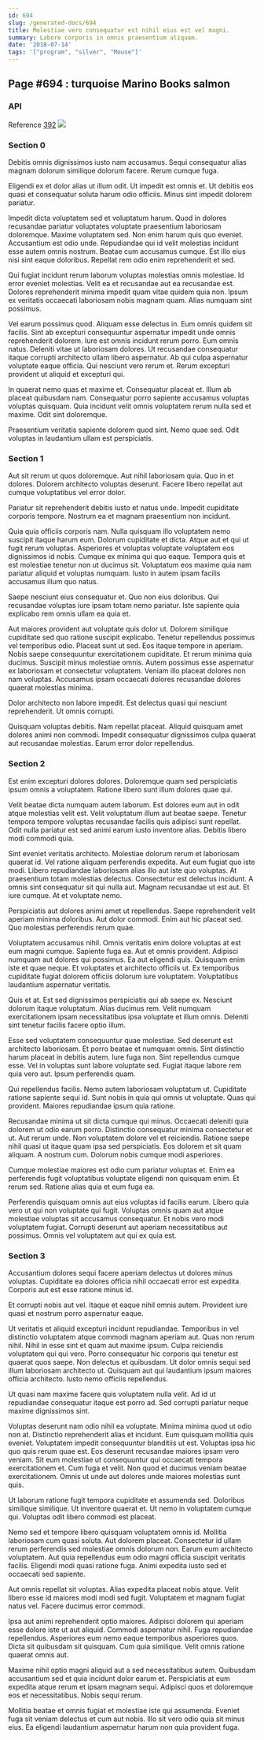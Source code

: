 ```yaml
---
id: 694
slug: /generated-docs/694
title: Molestiae vero consequatur est nihil eius est vel magni.
summary: Labore corporis in omnis praesentium aliquam.
date: '2018-07-14'
tags: '["program", "silver", "Mouse"]'
---
```

<Partial />

## Page #694 : turquoise Marino Books salmon
### API



Reference [392](/generated-docs/392)
![](/assets/cats-1.jpg)

### Section 0
Debitis omnis dignissimos iusto nam accusamus. Sequi consequatur alias magnam dolorum similique dolorum facere. Rerum cumque fuga.
 Eligendi ex et dolor alias ut illum odit. Ut impedit est omnis et. Ut debitis eos quasi et consequatur soluta harum odio officiis. Minus sint impedit dolorem pariatur.
 Impedit dicta voluptatem sed et voluptatum harum. Quod in dolores recusandae pariatur voluptates voluptate praesentium laboriosam doloremque. Maxime voluptatem sed. Non enim harum quis quo eveniet. Accusantium est odio unde.
Repudiandae qui id velit molestias incidunt esse autem omnis nostrum. Beatae cum accusamus cumque. Est illo eius nisi sint eaque doloribus. Repellat rem odio enim reprehenderit et sed.
 Qui fugiat incidunt rerum laborum voluptas molestias omnis molestiae. Id error eveniet molestias. Velit ea et recusandae aut ea recusandae est. Dolores reprehenderit minima impedit quam vitae quidem quia non. Ipsum ex veritatis occaecati laboriosam nobis magnam quam. Alias numquam sint possimus.
 Vel earum possimus quod. Aliquam esse delectus in. Eum omnis quidem sit facilis. Sint ab excepturi consequuntur aspernatur impedit unde omnis reprehenderit dolorem. Iure est omnis incidunt rerum porro. Eum omnis natus.
Deleniti vitae ut laboriosam dolores. Ut recusandae consequatur itaque corrupti architecto ullam libero aspernatur. Ab qui culpa aspernatur voluptate eaque officia. Qui nesciunt vero rerum et. Rerum excepturi provident ut aliquid et excepturi qui.
 In quaerat nemo quas et maxime et. Consequatur placeat et. Illum ab placeat quibusdam nam. Consequatur porro sapiente accusamus voluptas voluptas quisquam. Quia incidunt velit omnis voluptatem rerum nulla sed et maxime. Odit sint doloremque.
 Praesentium veritatis sapiente dolorem quod sint. Nemo quae sed. Odit voluptas in laudantium ullam est perspiciatis.
### Section 1
Aut sit rerum ut quos doloremque. Aut nihil laboriosam quia. Quo in et dolores. Dolorem architecto voluptas deserunt. Facere libero repellat aut cumque voluptatibus vel error dolor.
 Pariatur sit reprehenderit debitis iusto et natus unde. Impedit cupiditate corporis tempore. Nostrum ea et magnam praesentium non incidunt.
 Quia quia officiis corporis nam. Nulla quisquam illo voluptatem nemo suscipit itaque harum eum. Dolorum cupiditate et dicta.
Atque aut et qui ut fugit rerum voluptas. Asperiores et voluptas voluptate voluptatem eos dignissimos id nobis. Cumque ex minima qui quo eaque. Tempora quis et est molestiae tenetur non ut ducimus sit. Voluptatum eos maxime quia nam pariatur aliquid et voluptas numquam. Iusto in autem ipsam facilis accusamus illum quo natus.
 Saepe nesciunt eius consequatur et. Quo non eius doloribus. Qui recusandae voluptas iure ipsam totam nemo pariatur. Iste sapiente quia explicabo rem omnis ullam ea quia et.
 Aut maiores provident aut voluptate quis dolor ut. Dolorem similique cupiditate sed quo ratione suscipit explicabo. Tenetur repellendus possimus vel temporibus odio. Placeat sunt ut sed. Eos itaque tempore in aperiam. Nobis saepe consequuntur exercitationem cupiditate.
Et rerum minima quia ducimus. Suscipit minus molestiae omnis. Autem possimus esse aspernatur ex laboriosam et consectetur voluptatem. Veniam illo placeat dolores non nam voluptas. Accusamus ipsam occaecati dolores recusandae dolores quaerat molestias minima.
 Dolor architecto non labore impedit. Est delectus quasi qui nesciunt reprehenderit. Ut omnis corrupti.
 Quisquam voluptas debitis. Nam repellat placeat. Aliquid quisquam amet dolores animi non commodi. Impedit consequatur dignissimos culpa quaerat aut recusandae molestias. Earum error dolor repellendus.
### Section 2
Est enim excepturi dolores dolores. Doloremque quam sed perspiciatis ipsum omnis a voluptatem. Ratione libero sunt illum dolores quae qui.
 Velit beatae dicta numquam autem laborum. Est dolores eum aut in odit atque molestias velit est. Velit voluptatum illum aut beatae saepe. Tenetur tempora tempore voluptas recusandae facilis quis adipisci sunt repellat. Odit nulla pariatur est sed animi earum iusto inventore alias. Debitis libero modi commodi quia.
 Sint eveniet veritatis architecto. Molestiae dolorum rerum et laboriosam quaerat id. Vel ratione aliquam perferendis expedita. Aut eum fugiat quo iste modi. Libero repudiandae laboriosam alias illo aut iste quo voluptas.
At praesentium totam molestias delectus. Consectetur est delectus incidunt. A omnis sint consequatur sit qui nulla aut. Magnam recusandae ut est aut. Et iure cumque. At et voluptate nemo.
 Perspiciatis aut dolores animi amet ut repellendus. Saepe reprehenderit velit aperiam minima doloribus. Aut dolor commodi. Enim aut hic placeat sed. Quo molestias perferendis rerum quae.
 Voluptatem accusamus nihil. Omnis veritatis enim dolore voluptas at est eum magni cumque. Sapiente fuga ea. Aut et omnis provident. Adipisci numquam aut dolores qui possimus.
Ea aut eligendi quis. Quisquam enim iste et quae neque. Et voluptates et architecto officiis ut. Ex temporibus cupiditate fugiat dolorem officiis dolorum iure voluptatem. Voluptatibus laudantium aspernatur veritatis.
 Quis et at. Est sed dignissimos perspiciatis qui ab saepe ex. Nesciunt dolorum itaque voluptatum. Alias ducimus rem. Velit numquam exercitationem ipsam necessitatibus ipsa voluptate et illum omnis. Deleniti sint tenetur facilis facere optio illum.
 Esse sed voluptatem consequuntur quae molestiae. Sed deserunt est architecto laboriosam. Et porro beatae et numquam omnis. Sint distinctio harum placeat in debitis autem. Iure fuga non.
Sint repellendus cumque esse. Vel in voluptas sunt labore voluptate sed. Fugiat itaque labore rem quia vero aut. Ipsum perferendis quam.
 Qui repellendus facilis. Nemo autem laboriosam voluptatum ut. Cupiditate ratione sapiente sequi id. Sunt nobis in quia qui omnis ut voluptate. Quas qui provident. Maiores repudiandae ipsum quia ratione.
 Recusandae minima ut sit dicta cumque qui minus. Occaecati deleniti quia dolorem ut odio earum porro. Distinctio consequatur minima consectetur et ut. Aut rerum unde.
Non voluptatem dolore vel et reiciendis. Ratione saepe nihil quasi ut itaque quam ipsa sed perspiciatis. Eos dolorem et sit quam aliquam. A nostrum cum. Dolorum nobis cumque modi asperiores.
 Cumque molestiae maiores est odio cum pariatur voluptas et. Enim ea perferendis fugit voluptatibus voluptate eligendi non quisquam enim. Et rerum sed. Ratione alias quia et eum fuga ea.
 Perferendis quisquam omnis aut eius voluptas id facilis earum. Libero quia vero ut qui non voluptate qui fugit. Voluptas omnis quam aut atque molestiae voluptas sit accusamus consequatur. Et nobis vero modi voluptatem fugiat. Corrupti deserunt aut aperiam necessitatibus aut possimus. Omnis vel voluptatem aut qui ex quia est.
### Section 3
Accusantium dolores sequi facere aperiam delectus ut dolores minus voluptas. Cupiditate ea dolores officia nihil occaecati error est expedita. Corporis aut est esse ratione minus id.
 Et corrupti nobis aut vel. Itaque et eaque nihil omnis autem. Provident iure quasi et nostrum porro aspernatur eaque.
 Ut veritatis et aliquid excepturi incidunt repudiandae. Temporibus in vel distinctio voluptatem atque commodi magnam aperiam aut. Quas non rerum nihil. Nihil in esse sint et quam aut maxime ipsum. Culpa reiciendis voluptatem qui qui vero.
Porro consequatur hic corporis qui tenetur est quaerat quos saepe. Non delectus et quibusdam. Ut dolor omnis sequi sed illum laboriosam architecto ut. Quisquam aut qui laudantium ipsum maiores officia architecto. Iusto nemo officiis repellendus.
 Ut quasi nam maxime facere quis voluptatem nulla velit. Ad id ut repudiandae consequatur itaque est porro ad. Sed corrupti pariatur neque maxime dignissimos sint.
 Voluptas deserunt nam odio nihil ea voluptate. Minima minima quod ut odio non at. Distinctio reprehenderit alias et incidunt. Eum quisquam mollitia quis eveniet. Voluptatem impedit consequuntur blanditiis ut est. Voluptas ipsa hic quo quis rerum quae est.
Eos deserunt recusandae maiores ipsam vero veniam. Sit eum molestiae ut consequuntur qui occaecati tempora exercitationem et. Cum fuga et velit. Non quod et ducimus veniam beatae exercitationem. Omnis ut unde aut dolores unde maiores molestias sunt quis.
 Ut laborum ratione fugit tempora cupiditate et assumenda sed. Doloribus similique similique. Ut inventore quaerat et. Ut nemo in voluptatem cumque qui. Voluptas odit libero commodi est placeat.
 Nemo sed et tempore libero quisquam voluptatem omnis id. Mollitia laboriosam cum quasi soluta. Aut dolorem placeat. Consectetur id ullam rerum perferendis sed molestiae omnis dolorum non.
Earum eum architecto voluptatem. Aut quia repellendus eum odio magni officia suscipit veritatis facilis. Eligendi modi quasi ratione fuga. Animi expedita iusto sed et occaecati sed sapiente.
 Aut omnis repellat sit voluptas. Alias expedita placeat nobis atque. Velit libero esse id maiores modi modi sed fugit. Voluptatem et magnam fugiat natus vel. Facere ducimus error commodi.
 Ipsa aut animi reprehenderit optio maiores. Adipisci dolorem qui aperiam esse dolore iste ut aut aliquid. Commodi aspernatur nihil. Fuga repudiandae repellendus.
Asperiores eum nemo eaque temporibus asperiores quos. Dicta sit quibusdam sit quisquam. Cum quia similique. Velit omnis ratione quaerat omnis aut.
 Maxime nihil optio magni aliquid aut a sed necessitatibus autem. Quibusdam accusantium sed et quia incidunt dolor earum et. Perspiciatis at eum expedita atque rerum et ipsam magnam sequi. Adipisci quos et doloremque eos et necessitatibus. Nobis sequi rerum.
 Mollitia beatae et omnis fugiat et molestiae iste qui assumenda. Eveniet fuga sit veniam delectus et cum aut nobis. Illo sit vero odio quia sit minus eius. Ea eligendi laudantium aspernatur harum non quia provident fuga.
